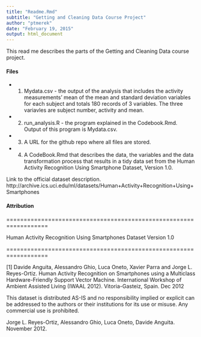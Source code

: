 ```yaml
---
title: "Readme.Rmd"
subtitle: "Getting and Cleaning Data Course Project"
author: "ptmerek"
date: "February 19, 2015"
output: html_document
---
```


This read me describes the parts of the Getting and Cleaning Data course project.


#### Files

- 1. Mydata.csv - the output of the analysis that includes the activity measurements' mean of the mean and standard deviation variables for each subject and totals 180 records of 3 variables. The three variavles are subject number, activity and mean.  
  
- 2. run_analysis.R - the program explained in the Codebook.Rmd. Output of this program is Mydata.csv.  
  
- 3. A URL for the github repo where all files are stored.  
  
- 4. A CodeBook.Rmd that describes the data, the variables and the data transformation process that results in a tidy data set from the Human Activity Recognition Using Smartphone Dataset, Version 1.0.   
  

Link to the official dataset description.  
http://archive.ics.uci.edu/ml/datasets/Human+Activity+Recognition+Using+Smartphones      
       
  
#### Attribution  

==================================================================  

Human Activity Recognition Using Smartphones Dataset Version 1.0  
  
==================================================================  
  
[1] Davide Anguita, Alessandro Ghio, Luca Oneto, Xavier Parra and Jorge L. Reyes-Ortiz. Human Activity Recognition on Smartphones using a Multiclass Hardware-Friendly Support Vector Machine. International Workshop of Ambient Assisted Living (IWAAL 2012). Vitoria-Gasteiz, Spain. Dec 2012  

This dataset is distributed AS-IS and no responsibility implied or explicit can be addressed to the authors or their institutions for its use or misuse. Any commercial use is prohibited.  

Jorge L. Reyes-Ortiz, Alessandro Ghio, Luca Oneto, Davide Anguita. November 2012.  
